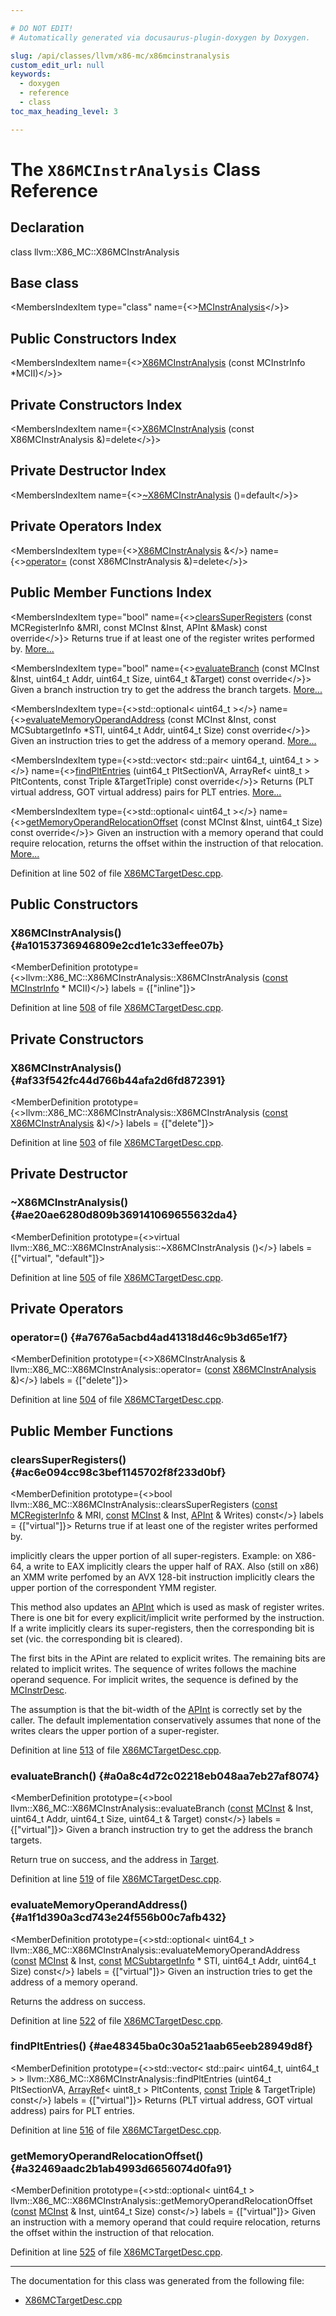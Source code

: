 ```yaml
---

# DO NOT EDIT!
# Automatically generated via docusaurus-plugin-doxygen by Doxygen.

slug: /api/classes/llvm/x86-mc/x86mcinstranalysis
custom_edit_url: null
keywords:
  - doxygen
  - reference
  - class
toc_max_heading_level: 3

---
```





# The `X86MCInstrAnalysis` Class Reference

<DoxygenPage pluginConfig={pluginConfig}>



## Declaration

<CodeBlock>class llvm::X86_MC::X86MCInstrAnalysis</CodeBlock>

## Base class

<MembersIndex>

<MembersIndexItem
  type="class"
  name={<><a href="/docs/api/classes/llvm/mcinstranalysis">MCInstrAnalysis</a></>}>
</MembersIndexItem>

</MembersIndex>

## Public Constructors Index

<MembersIndex>

<MembersIndexItem
  name={<><a href="#a10153736946809e2cd1e1c33effee07b">X86MCInstrAnalysis</a> (const MCInstrInfo &#42;MCII)</>}>
</MembersIndexItem>

</MembersIndex>

## Private Constructors Index

<MembersIndex>

<MembersIndexItem
  name={<><a href="#af33f542fc44d766b44afa2d6fd872391">X86MCInstrAnalysis</a> (const X86MCInstrAnalysis &amp;)=delete</>}>
</MembersIndexItem>

</MembersIndex>

## Private Destructor Index

<MembersIndex>

<MembersIndexItem
  name={<><a href="#ae20ae6280d809b369141069655632da4">~X86MCInstrAnalysis</a> ()=default</>}>
</MembersIndexItem>

</MembersIndex>

## Private Operators Index

<MembersIndex>

<MembersIndexItem
  type={<><a href="/docs/api/classes/llvm/x86-mc/x86mcinstranalysis">X86MCInstrAnalysis</a> &amp;</>}
  name={<><a href="#a7676a5acbd4ad41318d46c9b3d65e1f7">operator=</a> (const X86MCInstrAnalysis &amp;)=delete</>}>
</MembersIndexItem>

</MembersIndex>

## Public Member Functions Index

<MembersIndex>

<MembersIndexItem
  type="bool"
  name={<><a href="#ac6e094cc98c3bef1145702f8f233d0bf">clearsSuperRegisters</a> (const MCRegisterInfo &amp;MRI, const MCInst &amp;Inst, APInt &amp;Mask) const override</>}>
Returns true if at least one of the register writes performed by. <a href="#ac6e094cc98c3bef1145702f8f233d0bf">More...</a>
</MembersIndexItem>

<MembersIndexItem
  type="bool"
  name={<><a href="#a0a8c4d72c02218eb048aa7eb27af8074">evaluateBranch</a> (const MCInst &amp;Inst, uint64&#95;t Addr, uint64&#95;t Size, uint64&#95;t &amp;Target) const override</>}>
Given a branch instruction try to get the address the branch targets. <a href="#a0a8c4d72c02218eb048aa7eb27af8074">More...</a>
</MembersIndexItem>

<MembersIndexItem
  type={<>std::optional&lt; uint64&#95;t &gt;</>}
  name={<><a href="#a1f1d390a3cd743e24f556b00c7afb432">evaluateMemoryOperandAddress</a> (const MCInst &amp;Inst, const MCSubtargetInfo &#42;STI, uint64&#95;t Addr, uint64&#95;t Size) const override</>}>
Given an instruction tries to get the address of a memory operand. <a href="#a1f1d390a3cd743e24f556b00c7afb432">More...</a>
</MembersIndexItem>

<MembersIndexItem
  type={<>std::vector&lt; std::pair&lt; uint64&#95;t, uint64&#95;t &gt; &gt;</>}
  name={<><a href="#ae48345ba0c30a521aab65eeb28949d8f">findPltEntries</a> (uint64&#95;t PltSectionVA, ArrayRef&lt; uint8&#95;t &gt; PltContents, const Triple &amp;TargetTriple) const override</>}>
Returns (PLT virtual address, GOT virtual address) pairs for PLT entries. <a href="#ae48345ba0c30a521aab65eeb28949d8f">More...</a>
</MembersIndexItem>

<MembersIndexItem
  type={<>std::optional&lt; uint64&#95;t &gt;</>}
  name={<><a href="#a32469aadc2b1ab4993d6656074d0fa91">getMemoryOperandRelocationOffset</a> (const MCInst &amp;Inst, uint64&#95;t Size) const override</>}>
Given an instruction with a memory operand that could require relocation, returns the offset within the instruction of that relocation. <a href="#a32469aadc2b1ab4993d6656074d0fa91">More...</a>
</MembersIndexItem>

</MembersIndex>


Definition at line 502 of file <a href="/docs/api/files/lib/lib/target/lib/target/x86/lib/target/x86/mctargetdesc/x86mctargetdesc-cpp">X86MCTargetDesc.cpp</a>.

<SectionDefinition>

## Public Constructors

### X86MCInstrAnalysis() {#a10153736946809e2cd1e1c33effee07b}

<MemberDefinition
  prototype={<>llvm::X86&#95;MC::X86MCInstrAnalysis::X86MCInstrAnalysis (<a href="/docs/api/files/lib/lib/target/lib/target/aarch64/aarch64promoteconstant-cpp/#a90f8350fecae261c25be85d38b451bff">const</a> <a href="/docs/api/classes/llvm/mcinstrinfo">MCInstrInfo</a> &#42; MCII)</>}
  labels = {["inline"]}>

Definition at line <a href="/docs/api/files/lib/lib/target/lib/target/x86/lib/target/x86/mctargetdesc/x86mctargetdesc-cpp/#l00508">508</a> of file <a href="/docs/api/files/lib/lib/target/lib/target/x86/lib/target/x86/mctargetdesc/x86mctargetdesc-cpp">X86MCTargetDesc.cpp</a>.
</MemberDefinition>

</SectionDefinition>

<SectionDefinition>

## Private Constructors

### X86MCInstrAnalysis() {#af33f542fc44d766b44afa2d6fd872391}

<MemberDefinition
  prototype={<>llvm::X86&#95;MC::X86MCInstrAnalysis::X86MCInstrAnalysis (<a href="/docs/api/files/lib/lib/target/lib/target/aarch64/aarch64promoteconstant-cpp/#a90f8350fecae261c25be85d38b451bff">const</a> <a href="/docs/api/classes/llvm/x86-mc/x86mcinstranalysis">X86MCInstrAnalysis</a> &amp;)</>}
  labels = {["delete"]}>

Definition at line <a href="/docs/api/files/lib/lib/target/lib/target/x86/lib/target/x86/mctargetdesc/x86mctargetdesc-cpp/#l00503">503</a> of file <a href="/docs/api/files/lib/lib/target/lib/target/x86/lib/target/x86/mctargetdesc/x86mctargetdesc-cpp">X86MCTargetDesc.cpp</a>.
</MemberDefinition>

</SectionDefinition>

<SectionDefinition>

## Private Destructor

### ~X86MCInstrAnalysis() {#ae20ae6280d809b369141069655632da4}

<MemberDefinition
  prototype={<>virtual llvm::X86&#95;MC::X86MCInstrAnalysis::~X86MCInstrAnalysis ()</>}
  labels = {["virtual", "default"]}>

Definition at line <a href="/docs/api/files/lib/lib/target/lib/target/x86/lib/target/x86/mctargetdesc/x86mctargetdesc-cpp/#l00505">505</a> of file <a href="/docs/api/files/lib/lib/target/lib/target/x86/lib/target/x86/mctargetdesc/x86mctargetdesc-cpp">X86MCTargetDesc.cpp</a>.
</MemberDefinition>

</SectionDefinition>

<SectionDefinition>

## Private Operators

### operator=() {#a7676a5acbd4ad41318d46c9b3d65e1f7}

<MemberDefinition
  prototype={<>X86MCInstrAnalysis &amp; llvm::X86&#95;MC::X86MCInstrAnalysis::operator= (<a href="/docs/api/files/lib/lib/target/lib/target/aarch64/aarch64promoteconstant-cpp/#a90f8350fecae261c25be85d38b451bff">const</a> <a href="/docs/api/classes/llvm/x86-mc/x86mcinstranalysis">X86MCInstrAnalysis</a> &amp;)</>}
  labels = {["delete"]}>

Definition at line <a href="/docs/api/files/lib/lib/target/lib/target/x86/lib/target/x86/mctargetdesc/x86mctargetdesc-cpp/#l00504">504</a> of file <a href="/docs/api/files/lib/lib/target/lib/target/x86/lib/target/x86/mctargetdesc/x86mctargetdesc-cpp">X86MCTargetDesc.cpp</a>.
</MemberDefinition>

</SectionDefinition>

<SectionDefinition>

## Public Member Functions

### clearsSuperRegisters() {#ac6e094cc98c3bef1145702f8f233d0bf}

<MemberDefinition
  prototype={<>bool llvm::X86&#95;MC::X86MCInstrAnalysis::clearsSuperRegisters (<a href="/docs/api/files/lib/lib/target/lib/target/aarch64/aarch64promoteconstant-cpp/#a90f8350fecae261c25be85d38b451bff">const</a> <a href="/docs/api/classes/llvm/mcregisterinfo">MCRegisterInfo</a> &amp; MRI, <a href="/docs/api/files/lib/lib/target/lib/target/aarch64/aarch64promoteconstant-cpp/#a90f8350fecae261c25be85d38b451bff">const</a> <a href="/docs/api/classes/llvm/mcinst">MCInst</a> &amp; Inst, <a href="/docs/api/classes/llvm/apint">APInt</a> &amp; Writes) const</>}
  labels = {["virtual"]}>
Returns true if at least one of the register writes performed by.

<ParametersList title="Parameters">
<ParametersListItem name="Inst">implicitly clears the upper portion of all super-registers.</ParametersListItem>
</ParametersList>
Example: on X86-64, a write to EAX implicitly clears the upper half of RAX. Also (still on x86) an XMM write perfomed by an AVX 128-bit instruction implicitly clears the upper portion of the correspondent YMM register.

This method also updates an <a href="/docs/api/classes/llvm/apint">APInt</a> which is used as mask of register writes. There is one bit for every explicit/implicit write performed by the instruction. If a write implicitly clears its super-registers, then the corresponding bit is set (vic. the corresponding bit is cleared).

The first bits in the APint are related to explicit writes. The remaining bits are related to implicit writes. The sequence of writes follows the machine operand sequence. For implicit writes, the sequence is defined by the <a href="/docs/api/classes/llvm/mcinstrdesc">MCInstrDesc</a>.

The assumption is that the bit-width of the <a href="/docs/api/classes/llvm/apint">APInt</a> is correctly set by the caller. The default implementation conservatively assumes that none of the writes clears the upper portion of a super-register.

Definition at line <a href="/docs/api/files/lib/lib/target/lib/target/x86/lib/target/x86/mctargetdesc/x86mctargetdesc-cpp/#l00513">513</a> of file <a href="/docs/api/files/lib/lib/target/lib/target/x86/lib/target/x86/mctargetdesc/x86mctargetdesc-cpp">X86MCTargetDesc.cpp</a>.
</MemberDefinition>

### evaluateBranch() {#a0a8c4d72c02218eb048aa7eb27af8074}

<MemberDefinition
  prototype={<>bool llvm::X86&#95;MC::X86MCInstrAnalysis::evaluateBranch (<a href="/docs/api/files/lib/lib/target/lib/target/aarch64/aarch64promoteconstant-cpp/#a90f8350fecae261c25be85d38b451bff">const</a> <a href="/docs/api/classes/llvm/mcinst">MCInst</a> &amp; Inst, uint64&#95;t Addr, uint64&#95;t Size, uint64&#95;t &amp; Target) const</>}
  labels = {["virtual"]}>
Given a branch instruction try to get the address the branch targets.

Return true on success, and the address in <a href="/docs/api/classes/llvm/target">Target</a>.

Definition at line <a href="/docs/api/files/lib/lib/target/lib/target/x86/lib/target/x86/mctargetdesc/x86mctargetdesc-cpp/#l00519">519</a> of file <a href="/docs/api/files/lib/lib/target/lib/target/x86/lib/target/x86/mctargetdesc/x86mctargetdesc-cpp">X86MCTargetDesc.cpp</a>.
</MemberDefinition>

### evaluateMemoryOperandAddress() {#a1f1d390a3cd743e24f556b00c7afb432}

<MemberDefinition
  prototype={<>std::optional&lt; uint64&#95;t &gt; llvm::X86&#95;MC::X86MCInstrAnalysis::evaluateMemoryOperandAddress (<a href="/docs/api/files/lib/lib/target/lib/target/aarch64/aarch64promoteconstant-cpp/#a90f8350fecae261c25be85d38b451bff">const</a> <a href="/docs/api/classes/llvm/mcinst">MCInst</a> &amp; Inst, <a href="/docs/api/files/lib/lib/target/lib/target/aarch64/aarch64promoteconstant-cpp/#a90f8350fecae261c25be85d38b451bff">const</a> <a href="/docs/api/classes/llvm/mcsubtargetinfo">MCSubtargetInfo</a> &#42; STI, uint64&#95;t Addr, uint64&#95;t Size) const</>}
  labels = {["virtual"]}>
Given an instruction tries to get the address of a memory operand.

Returns the address on success.

Definition at line <a href="/docs/api/files/lib/lib/target/lib/target/x86/lib/target/x86/mctargetdesc/x86mctargetdesc-cpp/#l00522">522</a> of file <a href="/docs/api/files/lib/lib/target/lib/target/x86/lib/target/x86/mctargetdesc/x86mctargetdesc-cpp">X86MCTargetDesc.cpp</a>.
</MemberDefinition>

### findPltEntries() {#ae48345ba0c30a521aab65eeb28949d8f}

<MemberDefinition
  prototype={<>std::vector&lt; std::pair&lt; uint64&#95;t, uint64&#95;t &gt; &gt; llvm::X86&#95;MC::X86MCInstrAnalysis::findPltEntries (uint64&#95;t PltSectionVA, <a href="/docs/api/classes/llvm/arrayref">ArrayRef</a>&lt; uint8&#95;t &gt; PltContents, <a href="/docs/api/files/lib/lib/target/lib/target/aarch64/aarch64promoteconstant-cpp/#a90f8350fecae261c25be85d38b451bff">const</a> <a href="/docs/api/classes/llvm/triple">Triple</a> &amp; TargetTriple) const</>}
  labels = {["virtual"]}>
Returns (PLT virtual address, GOT virtual address) pairs for PLT entries.

Definition at line <a href="/docs/api/files/lib/lib/target/lib/target/x86/lib/target/x86/mctargetdesc/x86mctargetdesc-cpp/#l00516">516</a> of file <a href="/docs/api/files/lib/lib/target/lib/target/x86/lib/target/x86/mctargetdesc/x86mctargetdesc-cpp">X86MCTargetDesc.cpp</a>.
</MemberDefinition>

### getMemoryOperandRelocationOffset() {#a32469aadc2b1ab4993d6656074d0fa91}

<MemberDefinition
  prototype={<>std::optional&lt; uint64&#95;t &gt; llvm::X86&#95;MC::X86MCInstrAnalysis::getMemoryOperandRelocationOffset (<a href="/docs/api/files/lib/lib/target/lib/target/aarch64/aarch64promoteconstant-cpp/#a90f8350fecae261c25be85d38b451bff">const</a> <a href="/docs/api/classes/llvm/mcinst">MCInst</a> &amp; Inst, uint64&#95;t Size) const</>}
  labels = {["virtual"]}>
Given an instruction with a memory operand that could require relocation, returns the offset within the instruction of that relocation.

Definition at line <a href="/docs/api/files/lib/lib/target/lib/target/x86/lib/target/x86/mctargetdesc/x86mctargetdesc-cpp/#l00525">525</a> of file <a href="/docs/api/files/lib/lib/target/lib/target/x86/lib/target/x86/mctargetdesc/x86mctargetdesc-cpp">X86MCTargetDesc.cpp</a>.
</MemberDefinition>

</SectionDefinition>

<hr/>

The documentation for this class was generated from the following file:

<ul>
<li><a href="/docs/api/files/lib/lib/target/lib/target/x86/lib/target/x86/mctargetdesc/x86mctargetdesc-cpp">X86MCTargetDesc.cpp</a></li>
</ul>

</DoxygenPage>

